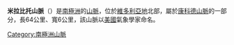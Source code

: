 '''米拉比托山脈'''（{{lang-en|Mirabito Range}}）是[[南極洲|南極洲]]的[[山脈|山脈]]，位於[[維多利亞地|維多利亞地]]北部，屬於[[康科德山脈|康科德山脈]]的一部分，長64公里、寬6公里，該山脈以[[美國|美國]]氣象學家命名。

{{coord|71|40|S|165|27|E|display=title}}

{{Antarctica-geo-stub}}
[[Category:南極洲山脈|Category:南極洲山脈]]